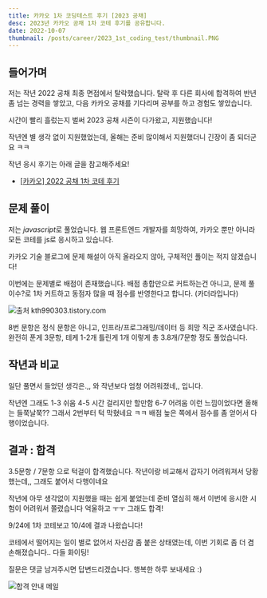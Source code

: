 ```yaml
---
title: 카카오 1차 코딩테스트 후기 [2023 공채]
desc: 2023년 카카오 공채 1차 코테 후기를 공유합니다.
date: 2022-10-07
thumbnail: /posts/career/2023_1st_coding_test/thumbnail.PNG
---
```


## 들어가며
저는 작년 2022 공채 최종 면접에서 탈락했습니다.
탈락 후 다른 회사에 합격하여 반년 좀 넘는 경력을 쌓았고, 
다음 카카오 공채를 기다리며 공부를 하고 경험도 쌓았습니다.

시간이 빨리 흘렀는지 벌써 2023 공채 시즌이 다가왔고, 지원했습니다! 

작년엔 별 생각 없이 지원했었는데,
올해는 준비 많이해서 지원했더니 긴장이 좀 되더군요 ㅋㅋ

작년 응시 후기는 아래 글을 참고해주세요!

- [[카카오] 2022 공채 1차 코테 후기](/blog/career/2022_1st_coding_test)

## 문제 풀이
저는 *javascript*로 풀었습니다.
웹 프론트엔드 개발자를 희망하여, 카카오 뿐만 아니라 모든 코테를 js로 응시하고 있습니다.

카카오 기술 블로그에 문제 해설이 아직 올라오지 않아, 구체적인 풀이는 적지 않겠습니다!

이번에는 문제별로 배점이 존재했습니다. 
배점 총합만으로 커트하는건 아니고, 
문제 풀이수?로 1차 커트하고 동점자 많을 때 점수를 반영한다고 합니다. (카더라입니다)

![출처 kth990303.tistory.com](/posts/career/2023_1st_coding_test/1.png)

8번 문항은 정식 문항은 아니고, 인프라/프로그래밍/데이터 등 희망 직군 조사였습니다.
완전히 푼게 3문항, 테케 1-2개 틀린게 1개
이렇게 총 3.8개/7문항 정도 풀었습니다. 

## 작년과 비교
일단 풀면서 들었던 생각은.,, 와 작년보다 엄청 어려워졌네,, 입니다.

작년엔 그래도 1-3 쉬움 4-5 시간 걸리지만 할만함 6-7 어려움 이런 느낌이었다면
올해는 들쭉날쭉?? 그래서 2번부터 턱 막혔네요 ㅋㅋ
배점 높은 쪽에서 점수를 좀 얻어서 다행이었습니다.

## 결과 : 합격
3.5문항 / 7문항 으로 턱걸이 합격했습니다.
작년이랑 비교해서 갑자기 어려워져서 당황했는데,, 그래도 붙어서 다행이네요

작년에 아무 생각없이 지원했을 때는 쉽게 붙었는데
준비 열심히 해서 이번에 응시한 시험이 어려워서 쫄렸습니다 억울하고 ㅜㅜ
그래도 합격!

9/24에 1차 코테보고 10/4에 결과 나왔습니다! 

코테에서 떨어지는 일이 별로 없어서 자신감 좀 붙은 상태였는데, 
이번 기회로 좀 더 겸손해졌습니다.. 다들 화이팅!

질문은 댓글 남겨주시면 답변드리겠습니다.
행복한 하루 보내세요 :)

 ![합격 안내 메일](/posts/career/2023_1st_coding_test/2.png)